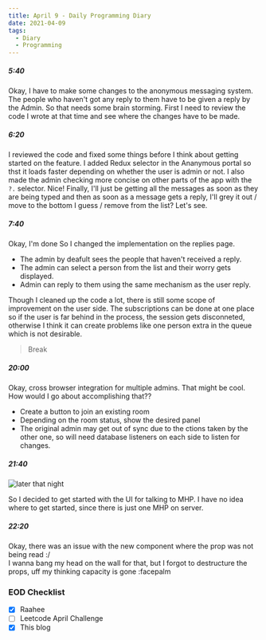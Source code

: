 ```yaml
---
title: April 9 - Daily Programming Diary
date: 2021-04-09
tags:
  - Diary
  - Programming
---
```


##### 5:40
Okay, I have to make some changes to the anonymous messaging system. The people who haven't got any reply to them have to be given a reply by the Admin. So that needs some brain storming.
First I need to review the code I wrote at that time and see where the changes have to be made. 

##### 6:20
I reviewed the code and fixed some things before I think about getting started on the feature. I added Redux selector in the Ananymous portal so thst it loads faster depending on whether the user is admin or not. I also made the admin checking more concise on other parts of the app with the `?.` selector. Nice!
Finally, I'll just be getting all the messages as soon as they are being typed and then as soon as a message gets a reply, I'll grey it out / move to the bottom I guess / remove from the list? Let's see.

##### 7:40
Okay, I'm done
So I changed the implementation on the replies page. 

- The admin by deafult sees the people that haven't received a reply.
- The admin can select a person from the list and their worry gets displayed.
- Admin can reply to them using the same mechanism as the user reply.

Though I cleaned up the code a lot, there is still some scope of improvement on the user side. The subscriptions can be done at one place so if the user is far behind in the process, the session gets disconneted, otherwise I think it can create problems like one person extra in the queue which is not desirable.

> Break

##### 20:00
Okay, cross browser integration for multiple admins. That might be cool. 
How would I go about accomplishing that??

- Create a button to join an existing room
- Depending on the room status, show the desired panel
- The original admin may get out of sync due to the ctions taken by the other one, so will need database listeners on each side to listen for changes.

##### 21:40

![later that night](./later-that-night.png)

So I decided to get started with the UI for talking to MHP. I have no idea where to get started, since there is just one MHP on server.

##### 22:20
Okay, there was an issue with the new component where the prop was not being read :/  
I wanna bang my head on the wall for that, but I forgot to destructure the props, uff my thinking capacity is gone :facepalm


### EOD Checklist
- [x] Raahee
- [ ] Leetcode April Challenge
- [x] This blog